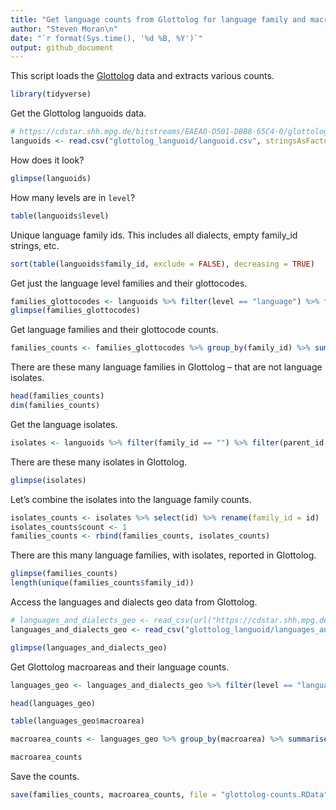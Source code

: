 ```yaml
---
title: "Get language counts from Glottolog for language family and macroarea"
author: "Steven Moran\n"
date: "`r format(Sys.time(), '%d %B, %Y')`"
output: github_document
---
```

  
This script loads the [Glottolog](https://glottolog.org) data and extracts various counts.
  
```r
library(tidyverse)
```

Get the Glottolog languoids data.

```r
# https://cdstar.shh.mpg.de/bitstreams/EAEA0-D501-DBB8-65C4-0/glottolog_languoid.csv.zip
languoids <- read.csv("glottolog_languoid/languoid.csv", stringsAsFactors = FALSE)
```

How does it look?

```r
glimpse(languoids)
```

How many levels are in `level`?

```r
table(languoids$level)
```

Unique language family ids. This includes all dialects, empty family_id strings, etc.

```r
sort(table(languoids$family_id, exclude = FALSE), decreasing = TRUE)
```

Get just the language level families and their glottocodes.

```r
families_glottocodes <- languoids %>% filter(level == "language") %>% filter(family_id != "")
glimpse(families_glottocodes)
```

Get language families and their glottocode counts.

```r
families_counts <- families_glottocodes %>% group_by(family_id) %>% summarize(count = n()) %>% arrange(desc(count))
```

There are these many language families in Glottolog -- that are not language isolates.

```r
head(families_counts)
dim(families_counts)
```

Get the language isolates.

```r
isolates <- languoids %>% filter(family_id == "") %>% filter(parent_id == "") %>% filter(level == "language")
```

There are these many isolates in Glottolog.

```r
glimpse(isolates)
```

Let's combine the isolates into the language family counts.

```r
isolates_counts <- isolates %>% select(id) %>% rename(family_id = id)
isolates_counts$count <- 1
families_counts <- rbind(families_counts, isolates_counts)
```

There are this many language families, with isolates, reported in Glottolog.

```r
glimpse(families_counts)
length(unique(families_counts$family_id))
```


Access the languages and dialects geo data from Glottolog.

```r
# languages_and_dialects_geo <- read_csv(url("https://cdstar.shh.mpg.de/bitstreams/EAEA0-D501-DBB8-65C4-0/languages_and_dialects_geo.csv"))
languages_and_dialects_geo <- read_csv("glottolog_languoid/languages_and_dialects_geo.csv")
```

```r
glimpse(languages_and_dialects_geo)
```

Get Glottolog macroareas and their language counts.

```r
languages_geo <- languages_and_dialects_geo %>% filter(level == "language") %>% filter(macroarea != "") %>% group_by(glottocode)
```

```r
head(languages_geo)
```
```r
table(languages_geo$macroarea)
```

```r
macroarea_counts <- languages_geo %>% group_by(macroarea) %>% summarise(counts = n())
```

```r
macroarea_counts
```

Save the counts.

```r
save(families_counts, macroarea_counts, file = "glottolog-counts.RData")
```
